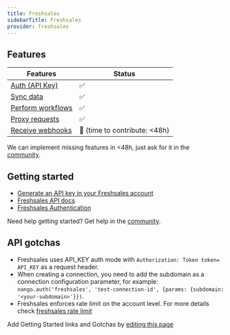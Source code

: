 ```yaml
---
title: Freshsales
sidebarTitle: Freshsales
provider: freshsales
---
```



<Overview />


## Features

| Features | Status |
| - | - |
| [Auth (API Key)](/guides/getting-started/authorize-an-api-from-your-app) | ✅ |
| [Sync data](/guides/getting-started/read-from-an-api) | ✅ |
| [Perform workflows](/guides/getting-started/write-to-an-api) | ✅ |
| [Proxy requests](/guides/proxy-requests-to-an-api) | ✅ |
| [Receive webhooks](/guides/receive-webhooks-from-an-api) | 🚫 (time to contribute: &lt;48h) |

<Tip>We can implement missing features in &lt;48h, just ask for it in the [community](https://nango.dev/slack).</Tip>

## Getting started

-   [Generate an API key in your Freshsales account](https://support.freshsales.io/en/support/solutions/articles/220099-how-to-find-my-api-key)
-   [Freshsales API docs](https://developer.freshsales.io/api)
-   [Freshsales Authentication](https://developer.freshsales.io/api/#authentication)

<Tip>Need help getting started? Get help in the [community](https://nango.dev/slack).</Tip>

## API gotchas

- Freshsales uses API_KEY auth mode with `Authorization: Token token= API_KEY` as a request header.
- When creating a connection, you need to add the subdomain as a connection configuration parameter, for example: `nango.auth('freshsales', 'test-connection-id', {params: {subdomain: '<your-subdomain>'}})`.
- Freshsales enforces rate limit on the account level. For more details check [freshsales rate limit](https://support.freshsales.io/en/support/solutions/articles/223406-does-freshsales-have-api-request-limits-for-an-account-)

<Note>Add Getting Started links and Gotchas by [editing this page](https://github.com/nangohq/nango/tree/master/docs-v2/integrations/all/freshsales.mdx)</Note>